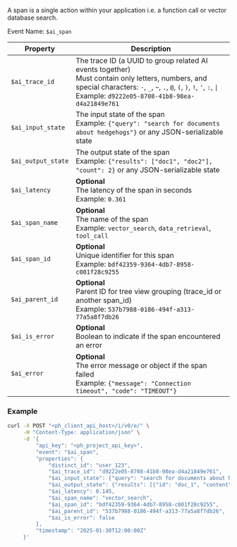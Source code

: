 A span is a single action within your application i.e. a function call or vector database search.

Event Name: `$ai_span`

| Property | Description |
|----------|-------------|
| `$ai_trace_id` | The trace ID (a UUID to group related AI events together)<br/>Must contain only letters, numbers, and special characters: `-`, `_`, `~`, `.`, `@`, `(`, `)`, `!`, `'`, `:`, <code>\|</code><br/>Example: `d9222e05-8708-41b8-98ea-d4a21849e761` |
| `$ai_input_state` | The input state of the span<br/>Example: `{"query": "search for documents about hedgehogs"}` or any JSON-serializable state |
| `$ai_output_state` | The output state of the span<br/>Example: `{"results": ["doc1", "doc2"], "count": 2}` or any JSON-serializable state |
| `$ai_latency` | **Optional**<br/>The latency of the span in seconds<br/>Example: `0.361` |
| `$ai_span_name` | **Optional**<br/>The name of the span<br/>Example: `vector_search`, `data_retrieval`, `tool_call` |
| `$ai_span_id` | **Optional**<br/>Unique identifier for this span<br/>Example: `bdf42359-9364-4db7-8958-c001f28c9255` |
| `$ai_parent_id` | **Optional**<br/>Parent ID for tree view grouping (trace_id or another span_id)<br/>Example: `537b7988-0186-494f-a313-77a5a8f7db26` |
| `$ai_is_error` | **Optional**<br/>Boolean to indicate if the span encountered an error |
| `$ai_error` | **Optional**<br/>The error message or object if the span failed<br/>Example: `{"message": "Connection timeout", "code": "TIMEOUT"}` |

### Example

```bash
curl -X POST "<ph_client_api_host>/i/v0/e/" \
     -H "Content-Type: application/json" \
     -d '{
         "api_key": "<ph_project_api_key>",
         "event": "$ai_span",
         "properties": {
             "distinct_id": "user_123",
             "$ai_trace_id": "d9222e05-8708-41b8-98ea-d4a21849e761",
             "$ai_input_state": {"query": "search for documents about hedgehogs", "filters": {"category": "animals"}},
             "$ai_output_state": {"results": [{"id": "doc_1", "content": "Hedgehogs are small mammals..."}, {"id": "doc_2", "content": "These nocturnal creatures..."}], "count": 2},
             "$ai_latency": 0.145,
             "$ai_span_name": "vector_search",
             "$ai_span_id": "bdf42359-9364-4db7-8958-c001f28c9255",
             "$ai_parent_id": "537b7988-0186-494f-a313-77a5a8f7db26",
             "$ai_is_error": false
         },
         "timestamp": "2025-01-30T12:00:00Z"
     }'
```
